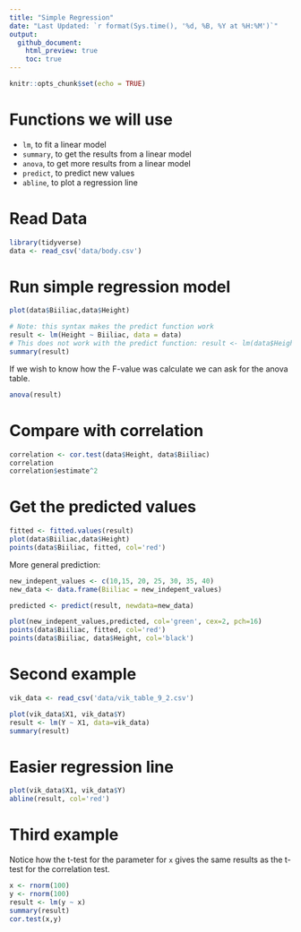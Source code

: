 ```yaml
---
title: "Simple Regression"
date: "Last Updated: `r format(Sys.time(), '%d, %B, %Y at %H:%M')`"
output:
  github_document:
    html_preview: true
    toc: true
---
```


```r
knitr::opts_chunk$set(echo = TRUE)
```

# Functions we will use

+ `lm`, to fit a linear model
+ `summary`, to get the results from a linear model
+ `anova`, to get more results from a linear model
+ `predict`, to predict new values
+ `abline`, to plot a regression line


# Read Data

```r
library(tidyverse)
data <- read_csv('data/body.csv')
```

# Run simple regression model

```r
plot(data$Biiliac,data$Height)
```


```r
# Note: this syntax makes the predict function work
result <- lm(Height ~ Biiliac, data = data)
# This does not work with the predict function: result <- lm(data$Height ~ data$Biiliac)
summary(result)
```

If we wish to know how the F-value was calculate we can ask for the anova table.

```r
anova(result)
```
# Compare with correlation

```r
correlation <- cor.test(data$Height, data$Biiliac)
correlation
correlation$estimate^2
```

# Get the predicted values

```r
fitted <- fitted.values(result)
plot(data$Biiliac,data$Height)
points(data$Biiliac, fitted, col='red')
```

More general prediction:

```r

new_indepent_values <- c(10,15, 20, 25, 30, 35, 40)
new_data <- data.frame(Biiliac = new_indepent_values)

predicted <- predict(result, newdata=new_data)

plot(new_indepent_values,predicted, col='green', cex=2, pch=16)
points(data$Biiliac, fitted, col='red')
points(data$Biiliac, data$Height, col='black')

```
# Second example

```r
vik_data <- read_csv('data/vik_table_9_2.csv')
```
```r
plot(vik_data$X1, vik_data$Y)
result <- lm(Y ~ X1, data=vik_data)
summary(result)
```
# Easier regression line

```r
plot(vik_data$X1, vik_data$Y)
abline(result, col='red')
```

# Third example

Notice how the t-test for the parameter for `x` gives the same results as the t-test for the correlation test.

```r
x <- rnorm(100)
y <- rnorm(100)
result <- lm(y ~ x)
summary(result)
cor.test(x,y)
```


